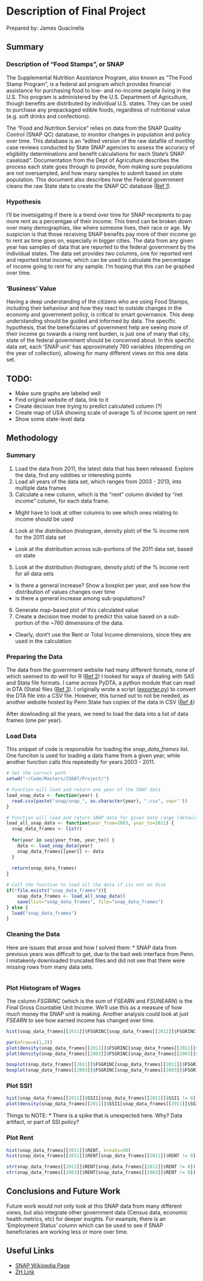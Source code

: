 Description of Final Project
============================

Prepared by: James Quacinella

## Summary 

### Description of "Food Stamps", or SNAP

The Supplemental Nutrition Assistance Program, also known as "The Food Stamp Program", is a federal aid program which provides financial assistance for purchasing food to low- and no-income people living in the U.S.  This program is administered by the U.S. Department of Agriculture, though benefits are distributed by individual U.S. states. They can be used to purchase any prepackaged edible foods, regardless of nutritional value (e.g. soft drinks and confections). 

The "Food and Nutrition Service" relies on data from the SNAP Quality Control (SNAP QC) database, to monitor changes in population and policy over time. This database is an "edited version of the raw datafile of monthly case reviews conducted by State SNAP agencies to assess the accuracy of eligibility determinations and benefit calculations for each State’s SNAP caseload". Documentation from the Dept of Agriculture describes the process each state goes through to provide, from making sure populations are not oversampled, and how many samples to submit based on state population. This document also describes how the Federal government cleans the raw State data to create the SNAP QC database ([Ref 1][1]).


### Hypothesis

I'll be invetsigating if there is a trend over time for SNAP receipients to pay more rent as a percentgae of their income. This trend can be broken down over many demographies, like where someone lives, their race or age. My suspicion is that those receiving SNAP benefits pay more of their income go to rent as time goes on, especially in bigger cities. The data from any given year has samples of data that are reported to the federal government by the individual states. The data set provides two columns, one for reported rent and reported total income, which can be used to calculate the percentage of income going to rent for any sample. I'm hoping that this can be graphed over time.


### 'Business' Value

Having a deep understanding of the citizens who are using Food Stamps, including their behaviour and how they react to outside changes in the economy and government policy, is critical to smart governance. This deep understanding should be guided and informed by data. The specific hypothesis, that the beneficiaries of government help are seeing more of their income go towards a rising rent burden, is just one of many that city, state of the federal government should be concerned about. In this specific data set, each 'SNAP unit' has approximately 760 variables (depending on the year of collection), allowing for many different views on this one data set.

## TODO:

* Make sure graphs are labeled well
* Find original website of data, link to it
* Create decision tree trying to predict calculated column (?)
* Create map of USA showing scale of average % of income spent on rent
* Show some state-level data

## Methodology

### Summary

1. Load the data from 2011, the latest data that has been released. Explore the data, find any oddities or interesting points
2. Load all years of the data set, which ranges from 2003 - 2013, into multiple data frames
3. Calculate a new column, which is the "rent" column divided by "net income" column, for each data frame.
  * Might have to look at other columns to see which ones relating to income should be used
4. Look at the distribution (histogram, density plot) of the % income rent for the 2011 data set
  * Look at the distribution across sub-portions of the 2011 data set, based on state
5. Look at the distribution (histogram, density plot) of the % income rent for all data sets
  * Is there a general increase? Show a boxplot per year, and see how the distribution of values changes over time
  * Is there a general increase among sub-populations?
6. Generate map-based plot of this calculated value 
7. Create a decision tree model to predict this value based on a sub-portion of the ~760 dimensions of the data.
  * Clearly, dont't use the Rent or Total Income dimensions, since they are used in the calculation

### Preparing the Data

The data from the government website had many different formats, none of which seemed to do well for R ([Ref 2][2]) I looked for ways of dealing with SAS and Stata file formats. I came across PyDTA, a python module that can read in DTA (Stata) files ([Ref 3][3]). I originally wrote a script ([exporter.py](https://github.com/jquacinella/IS607_Project/blob/master/exporter.py)) to convert the DTA file into a CSV file. However, this turned out to not be needed, as another website hosted by Penn State has copies of the data in CSV ([Ref 4][4]) 

After dowloading all the years, we need to load the data into a list of data frames (one per year).


### Load Data

This snippet of code is responsible for loading the _snap_data_frames_ list. One funciton is used for loading a data frame from a given year, while another function calls this repeatedly for years 2003 - 2011.

```r
# Set the correct path
setwd("~/Code/Masters/IS607/Project/")

# Function will load and return one year of the SNAP data
load_snap_data <- function(year) {
  read.csv(paste("snap/snap_", as.character(year), ".csv", sep=''))
}

# Function will load and return SNAP data for given date range (defaults to all years)
load_all_snap_data <- function(year_from=2003, year_to=2011) {
  snap_data_frames <- list()
  
  for(year in seq(year_from, year_to)) {
    data <- load_snap_data(year)
    snap_data_frames[[year]] <- data
  }
  
  return(snap_data_frames)
}

# Call the function to load all the data if its not on disk
if(!file.exists("snap_data_frames")){
    snap_data_frames <- load_all_snap_data()
    save(list="snap_data_frames", file="snap_data_frames")
} else {
  load("snap_data_frames")
}
```

### Cleaning the Data

Here are issues that arose and how I solved them:
* SNAP data from previous years was difficult to get, due to the bad web interface from Penn. I mistakenly downloaded truncated files and did not see that there were missing rows from many data sets.


```r
```

### Plot Histogram of Wages

The column _FSGRINC_ (which is the sum of _FSEARN_ and _FSUNEARN_) is the Final Gross Countable Unit Income. We'll use this as a measure of how much money the SNAP unit is making. Another analysis could look at just _FSEARN_ to see how earned income has changed over time.

```r
hist(snap_data_frames[[2011]]$FSGRINC[snap_data_frames[[2011]]$FSGRINC != 0])

par(mfrow=c(1,2))
plot(density(snap_data_frames[[2011]]$FSGRINC[snap_data_frames[[2011]]$FSGRINC != 0]), main="Density Plot of FSGRINC (2011)")
plot(density(snap_data_frames[[2003]]$FSGRINC[snap_data_frames[[2003]]$FSGRINC != 0]), main="Density Plot of FSGRINC (2003)")

boxplot(snap_data_frames[[2011]]$FSGRINC[snap_data_frames[[2011]]$FSGRINC != 0])
boxplot(snap_data_frames[[2003]]$FSGRINC[snap_data_frames[[2003]]$FSGRINC != 0])
```

### Plot SSI1

```r
hist(snap_data_frames[[2011]]$SSI1[snap_data_frames[[2011]]$SSI1 != 0], breaks=50) # Interesting spike
plot(density(snap_data_frames[[2011]]$SSI1[snap_data_frames[[2011]]$SSI1 != 0]))
```

Things to NOTE:
* There is a spike that is unexpected here. Why? Data artifact, or part of SSI policy?

### Plot Rent

```r
hist(snap_data_frames[[2011]]$RENT, breaks=50)
hist(snap_data_frames[[2011]]$RENT[snap_data_frames[[2011]]$RENT != 0], breaks=50)

str(snap_data_frames[[2011]]$RENT[snap_data_frames[[2011]]$RENT != 0])
str(snap_data_frames[[2003]]$RENT[snap_data_frames[[2003]]$RENT != 0])
```

## Conclusions and Future Work

Future work would not only look at this SNAP data from many different views, but also integrate other government data (Census data, economic health metrics, etc) for deeper insights. For example, there is an 'Employment Status' column which can be used to see if SNAP beneficiaries are working less or more over time.

## Useful Links

* [SNAP Wikipedia Page](http://en.wikipedia.org/wiki/Supplemental_Nutrition_Assistance_Program)
* [ZH Link](http://www.zerohedge.com/news/2013-12-09/rent-too-damned-high)



[1]: http://hostm142.mathematica-mpr.com/fns/2011/tech%20doc%202011.pdf_2011 "SNAP Data Document"
[2]: TODO: fill this in "Origin Site for Data"
[3]: http://presbrey.mit.edu/PyDTA#export_to_CSV "Python Stata (DTA) Module"
[4]: http://soda.pop.psu.edu/cgi-bin/broker?_SERVICE=sodapop&_PROGRAM=sodaprog.extract_function.sas&coll=snap&ds=qcfy2011 "Penn State Mirror Of Data"
